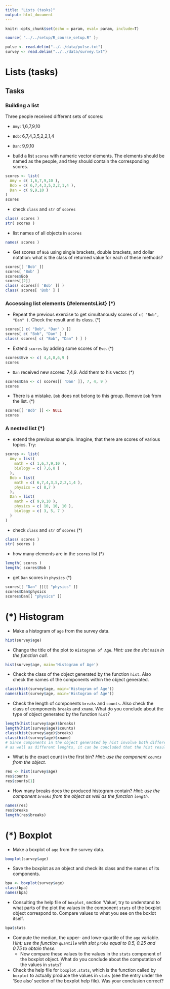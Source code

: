 ```yaml
---
title: "Lists (tasks)"
output: html_document
---
```

```r
knitr::opts_chunk$set(echo = param, eval= param, include=T)
```


```r
source( "../../setup/R_course_setup.R" );
```

```r
pulse <- read.delim("../../data/pulse.txt")
survey <- read.delim("../../data/survey.txt")
```


# Lists (tasks)

## Tasks

### Building a list {#createList}

Three people received different sets of scores:

- `Amy`: 1,6,7,9,10
- `Bob`: 6,7,4,3,5,2,2,1,4
- `Dan`: 9,9,10

- build a list `scores` with numeric vector elements. The elements should be named as the people, and they should contain the corresponding scores.
```r
scores <- list(
  Amy = c( 1,6,7,9,10 ),
  Bob = c( 6,7,4,3,5,2,2,1,4 ),
  Dan = c( 9,9,10 )
)
scores
```

- check `class` and `str` of `scores`
```r
class( scores )
str( scores )
```

- list names of all objects in `scores`
```r
names( scores )
```

- Get scores of `Bob` using single brackets, double brackets, and dollar notation: what is the class of returned value for each of these methods?

```r
scores[[ 'Bob' ]]
scores[ 'Bob' ]
scores$Bob
scores[[2]]
class( scores[[ 'Bob' ]] )
class( scores[ 'Bob' ] )
```

### Accessing list elements {#elementsList} (*)

- Repeat the previous exercise to get simultanously scores of `c( "Bob", "Dan" )`. Check the result and its class. (*)

```r
scores[[ c( "Bob", "Dan" ) ]]
scores[ c( "Bob", "Dan" ) ]
class( scores[ c( "Bob", "Dan" ) ] )
```

- Extend `scores` by adding some scores of `Eve`. (*)

```r
scores$Eve <- c( 4,4,8,6,9 )
scores
```

- `Dan` received new scores: 7,4,9. Add them to his vector. (*)

```r
scores$Dan <- c( scores[[ 'Dan' ]], 7, 4, 9 )
scores
```

- There is a mistake. `Bob` does not belong to this group. Remove `Bob` from the list. (*)

```r
scores[[ 'Bob' ]] <- NULL
scores
```

### A nested list (*)

- extend the previous example. Imagine, that there are scores of various topics. Try:
```r
scores <- list(
  Amy = list(
    math = c( 1,6,7,9,10 ),
    biology = c( 7,6,8 )
  ),
  Bob = list(
    math = c( 6,7,4,3,5,2,2,1,4 ),
    physics = c( 8,7 )
  ),
  Dan = list(
    math = c( 9,9,10 ),
    physics = c( 10, 10, 10 ),
    biology = c( 3, 5, 7 )
  )
)
```

- check `class` and `str` of `scores` (*)
```r
class( scores )
str( scores )
```

- how many elements are in the `scores` list (*)
```r
length( scores )
length( scores$Bob )
```

- get `Dan` scores in `physics` (*)
```r
scores[[ "Dan" ]][[ "physics" ]]
scores$Dan$physics
scores$Dan[[ "physics" ]]
```


# (*) Histogram

- Make a histogram of `age` from the survey data.

```r
hist(survey$age)
```

- Change the title of the plot to `Histogram of Age`.
_Hint: use the slot `main` in the function call._

```r
hist(survey$age, main='Histogram of Age')
```

- Check the class of the object generated by the function `hist`. Also check the names of the components within the object generated.

```r
class(hist(survey$age, main='Histogram of Age'))
names(hist(survey$age, main='Histogram of Age'))
```

- Check the length of components `breaks` and `counts`. Also check the class of components `breaks` and `xname`. What do you conclude about the type of object generated by the function `hist`?

```r
length(hist(survey$age)$breaks)
length(hist(survey$age)$counts)
class(hist(survey$age)$breaks)
class(hist(survey$age)$xname)
# Since components in the object generated by hist involve both different classes 
# as well as different lenghts, it can be concluded that the hist result object is a list 
```

- What is the exact count in the first bin?
_Hint: use the component `counts` from the object._

```r
res <- hist(survey$age)
res$counts
res$counts[1]
```

- How many breaks does the produced histogram contain?
_Hint: use the component `breaks` from the object as well as the function `length`._

```r
names(res)
res$breaks
length(res$breaks)
```

# (*) Boxplot

- Make a boxplot of `age` from the survey data.

```r
boxplot(survey$age)
```

- Save the boxplot as an object and check its class and the names of its components.

```r
bpa <- boxplot(survey$age)
class(bpa)
names(bpa)
```

- Consulting the help file of `boxplot`, section 'Value', try to understand to what parts of the plot the values in the component `stats` of the boxplot object correspond to. Compare values to what you see on the boxlot itself.

```r
bpa$stats
```

- Compute the median, the upper- and lowe-quartile of the `age` variable.
_Hint: use the function `quantile` with slot `probs` equal to 0.5, 0.25 and 0.75 to obtain these._
  - Now compare these values to the values in the `stats` component of the boxplot object. What do you conclude about the computation of the values in `stats`?

- Check the help file for `boxplot.stats`, which is the function called by `boxplot` to actually produce the values in `stats` (see the entry under the 'See also' section of the boxplot help file). Was your conclusion correct?

